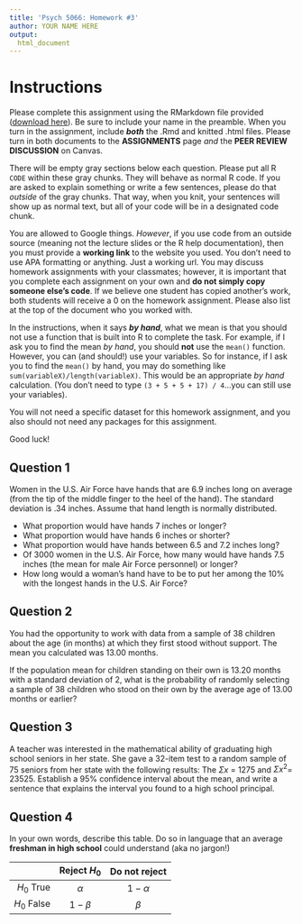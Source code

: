 ```yaml
---
title: 'Psych 5066: Homework #3'
author: YOUR NAME HERE
output: 
  html_document
---
```


# Instructions

Please complete this assignment using the RMarkdown file provided (<a href="homework_3.Rmd" download="homework_3.Rmd">download here</a>). Be sure to include your name in the preamble. When you turn in the assignment, include **_both_** the .Rmd and knitted .html files. Please turn in both documents to the **ASSIGNMENTS** page *and* the **PEER REVIEW DISCUSSION** on Canvas.

There will be empty gray sections below each question. Please put all R `CODE` within these gray chunks. They will behave as normal R code. If you are asked to explain something or write a few sentences, please do that *outside* of the gray chunks. That way, when you knit, your sentences will show up as normal text, but all of your code will be in a designated code chunk.

You are allowed to Google things. *However*, if you use code from an outside source (meaning not the lecture slides or the R help documentation), then you must provide a **working link** to the website you used. You don't need to use APA formatting or anything. Just a working url. You may discuss homework assignments with your classmates; however, it is important that you complete each assignment on your own and **do not simply copy someone else’s code**. If we believe one student has copied another’s work, both students will receive a 0 on the homework assignment. Please also list at the top of the document who you worked with. 

In the instructions, when it says **_by hand_**, what we mean is that you should not use a function that is built into R to complete the task. For example, if I ask you to find the mean *by hand*, you should **not** use the `mean()` function. However, you can (and should!) use your variables. So for instance, if I ask you to find the `mean()` by hand, you may do something like `sum(variableX)/length(variableX)`. This would be an appropriate *by hand* calculation. (You don't need to type `(3 + 5 + 5 + 17) / 4`...you can still use your variables). 

You will not need a specific dataset for this homework assignment, and you also should not need any packages for this assignment.

Good luck!

## Question 1

Women in the U.S. Air Force have hands that are 6.9 inches long on average (from the tip of the middle finger to the heel of the hand). The standard deviation is .34 inches. Assume that hand length is normally distributed.

* What proportion would have hands 7 inches or longer?
* What proportion would have hands 6 inches or shorter?
* What proportion would have hands between 6.5 and 7.2 inches long?
* Of 3000 women in the U.S. Air Force, how many would have hands 7.5 inches (the mean for male Air Force personnel) or longer?
* How long would a woman's hand have to be to put her among the 10% with the longest hands in the U.S. Air Force?

## Question 2

You had the opportunity to work with data from a sample of 38 children about the age (in months) at which they first stood without support. The mean you calculated was 13.00 months.

If the population mean for children standing on their own is 13.20 months with a standard deviation of 2, what is the probability of randomly selecting a sample of 38 children who stood on their own by the average age of 13.00 months or earlier? 

## Question 3

A teacher was interested in the mathematical ability of graduating high school seniors in her state. She gave a 32-item test to a random sample of 75 seniors from her state with the following results: The $\Sigma{x}$ = 1275 and $\Sigma{x^2}$= 23525. Establish a 95% confidence interval about the mean, and write a sentence that explains the interval you found to a high school principal.

## Question 4

In your own words, describe this table. Do so in language that an average **freshman in high school** could understand (aka no jargon!)

|             |   Reject $H_0$   |   Do not reject  |
|------------:|:----------------:|:----------------:|
|  $H_0$ True |   $\alpha$   | $1-\alpha$ |
| $H_0$ False | $1-\beta$ |   $\beta$  |
